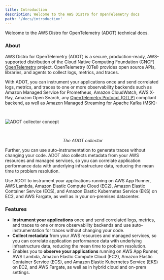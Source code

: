 ```yaml
---
title: Introduction
description: Welcome to the AWS Distro for OpenTelemetry docs
path: '/docs/introduction'
---
```



Welcome to the AWS Distro for OpenTelemetry (ADOT) technical docs. 

### About

AWS Distro for OpenTelemetry (ADOT) is a secure, production-ready, AWS-supported
distribution of the Cloud Native Computing Foundation (CNCF) 
[OpenTelemetry](https://opentelemetry.io/docs/) project. OpenTelemetry (OTel)
provides open source APIs, libraries, and agents to collect logs, metrics, and traces.

With ADOT, you can instrument your applications once and send
correlated logs, metrics, and traces to one or more observability backends
such as Amazon Managed Service for Prometheus, Amazon CloudWatch, AWS X-Ray,
Amazon Open Search, any [OpenTelemetry Protocol (OTLP)](https://opentelemetry.io/docs/specs/otlp/)
compliant backend, as well as Amazon Managed Streaming for Apache Kafka (MSK):

<img src={adotColConcept} alt="ADOT collector concept" style="margin: 30px 0;" />
<p style="text-align: center;"><i>The ADOT collector</i></p>

Further, you can use auto-instrumentation to generate traces without changing
your code. ADOT also collects metadata from your AWS resources and
managed services, so you can correlate application performance data with
underlying infrastructure data, reducing the mean time to problem resolution.

Use ADOT to instrument your applications running on AWS App Runner, AWS Lambda,
Amazon Elastic Compute Cloud (EC2), Amazon Elastic Container Service (ECS), and
Amazon Elastic Kubernetes Service (EKS) on EC2, and AWS Fargate, as well as 
in your on-premises datacenter.

### Features

* **Instrument your applications** once and send correlated logs, metrics, and traces
to one or more observability backends and use auto-instrumentation for 
traces without changing your code.
* **Collect metadata** from your AWS resources and managed services, so you
can correlate application performance data with underlying infrastructure data,
reducing the mean time to problem resolution.
* Enables you to **observe your applications** running on AWS App Runner, 
AWS Lambda, Amazon Elastic Compute Cloud (EC2), Amazon Elastic Container 
Service (ECS), and Amazon Elastic Kubernetes Service (EKS) on EC2, and AWS
Fargate, as well as in hybrid cloud and on-prem settings.


